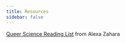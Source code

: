 ```yaml
---
title: Resources
sidebar: false
---
```


[Queer Science Reading List](https://alexzahara.wordpress.com/queer-science/){.uri} from Alexa Zahara
